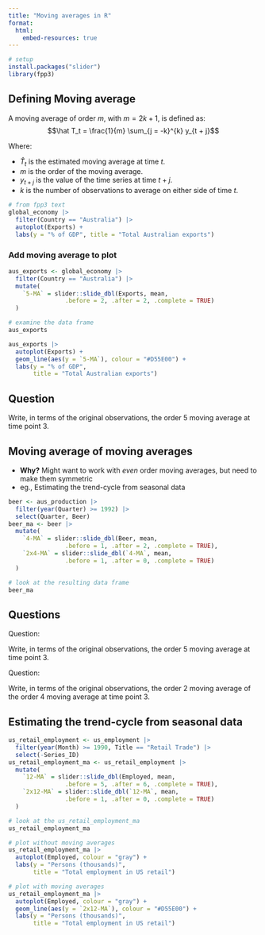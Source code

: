 ```yaml
---
title: "Moving averages in R"
format:
  html:
    embed-resources: true
---
```



```r
# setup
install.packages("slider")
library(fpp3)
```


## Defining Moving average

A moving average of order $m$, with $m = 2k + 1$, is defined as: 
$$\hat T_t = \frac{1}{m} \sum_{j = -k}^{k} y_{t + j}$$

Where:

- $\hat T_t$ is the estimated moving average at time $t$.
- $m$ is the order of the moving average. 
- $y_{t + j}$ is the value of the time series at time $t + j$.
- $k$ is the number of observations to average on either side of time $t$.


```r
# from fpp3 text
global_economy |>
  filter(Country == "Australia") |>
  autoplot(Exports) +
  labs(y = "% of GDP", title = "Total Australian exports")
```





### Add moving average to plot

```r
aus_exports <- global_economy |>
  filter(Country == "Australia") |>
  mutate(
    `5-MA` = slider::slide_dbl(Exports, mean,
                .before = 2, .after = 2, .complete = TRUE)
  )
```

```r
# examine the data frame
aus_exports
```

```r
aus_exports |>
  autoplot(Exports) +
  geom_line(aes(y = `5-MA`), colour = "#D55E00") +
  labs(y = "% of GDP",
       title = "Total Australian exports")
```

## Question

Write, in terms of the original observations, the order 5 moving average at time point 3.






## Moving average of moving averages

- **Why?** Might want to work with *even* order moving averages, but need to make them symmetric    
- eg., Estimating the trend-cycle from seasonal data  


```r
beer <- aus_production |>
  filter(year(Quarter) >= 1992) |>
  select(Quarter, Beer)
beer_ma <- beer |>
  mutate(
    `4-MA` = slider::slide_dbl(Beer, mean,
                .before = 1, .after = 2, .complete = TRUE),
    `2x4-MA` = slider::slide_dbl(`4-MA`, mean,
                .before = 1, .after = 0, .complete = TRUE)
  )
```


```r
# look at the resulting data frame 
beer_ma
```

## Questions


Question: 

Write, in terms of the original observations, the order 5 moving average at time point 3.



Question: 

Write, in terms of the original observations, the order 2 moving average of the order 4 moving average at time point 3.





## Estimating the trend-cycle from seasonal data


```r
us_retail_employment <- us_employment |>
  filter(year(Month) >= 1990, Title == "Retail Trade") |>
  select(-Series_ID)
us_retail_employment_ma <- us_retail_employment |>
  mutate(
    `12-MA` = slider::slide_dbl(Employed, mean,
                .before = 5, .after = 6, .complete = TRUE),
    `2x12-MA` = slider::slide_dbl(`12-MA`, mean,
                .before = 1, .after = 0, .complete = TRUE)
  )
```

```r
# look at the us_retail_employment_ma
us_retail_employment_ma
```


```r
# plot without moving averages
us_retail_employment_ma |>
  autoplot(Employed, colour = "gray") +
  labs(y = "Persons (thousands)",
       title = "Total employment in US retail")
```



```r
# plot with moving averages
us_retail_employment_ma |>
  autoplot(Employed, colour = "gray") +
  geom_line(aes(y = `2x12-MA`), colour = "#D55E00") +
  labs(y = "Persons (thousands)",
       title = "Total employment in US retail")
```


